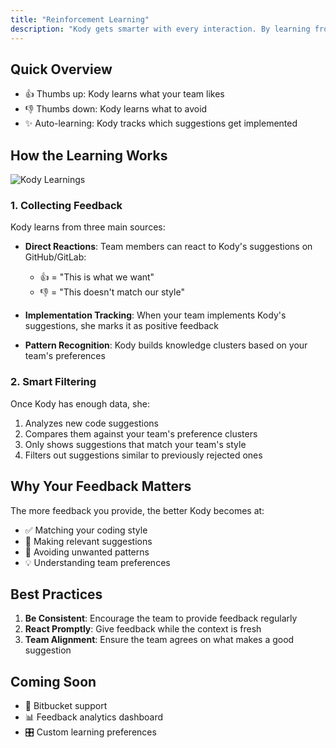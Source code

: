 ```yaml
---
title: "Reinforcement Learning"
description: "Kody gets smarter with every interaction. By learning from your team's feedback, she continuously adapts her code suggestions to match your team's preferences and standards."
---
```


## Quick Overview

- 👍 Thumbs up: Kody learns what your team likes
- 👎 Thumbs down: Kody learns what to avoid
- ✨ Auto-learning: Kody tracks which suggestions get implemented

## How the Learning Works

<img src="/images/finetuning.png" alt="Kody Learnings" />

### 1. Collecting Feedback

Kody learns from three main sources:

- **Direct Reactions**: Team members can react to Kody's suggestions on GitHub/GitLab:

  - 👍 = "This is what we want"
  - 👎 = "This doesn't match our style"

- **Implementation Tracking**: When your team implements Kody's suggestions, she marks it as positive feedback

- **Pattern Recognition**: Kody builds knowledge clusters based on your team's preferences

### 2. Smart Filtering

Once Kody has enough data, she:

1. Analyzes new code suggestions
2. Compares them against your team's preference clusters
3. Only shows suggestions that match your team's style
4. Filters out suggestions similar to previously rejected ones

## Why Your Feedback Matters

The more feedback you provide, the better Kody becomes at:

- ✅ Matching your coding style
- 🎯 Making relevant suggestions
- 🚫 Avoiding unwanted patterns
- 💡 Understanding team preferences

## Best Practices

1. **Be Consistent**: Encourage the team to provide feedback regularly
2. **React Promptly**: Give feedback while the context is fresh
3. **Team Alignment**: Ensure the team agrees on what makes a good suggestion

## Coming Soon

- 🔄 Bitbucket support
- 📊 Feedback analytics dashboard
- 🎛️ Custom learning preferences
